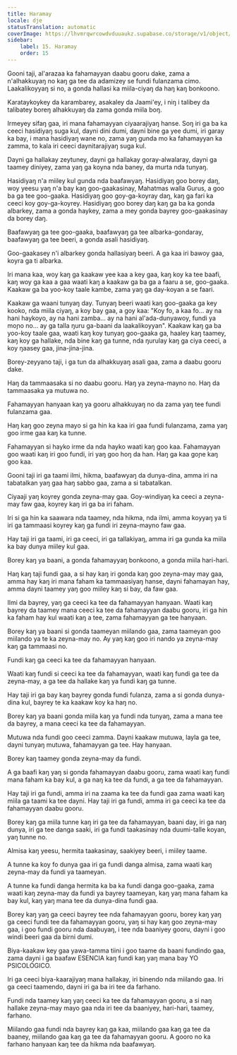 ```yaml
---
title: Haramay
locale: dje
statusTranslation: automatic
coverImage: https://lhvmrqwrcowdvduuaukz.supabase.co/storage/v1/object/public/strapi-uploads/small_cover-educacion-fundamental.webp-2d51a7828a2b1309555be27f7e2a61a0.webp
sidebar:
    label: 15. Haramay
    order: 15
---
```

Gooni taji, al'arazaa ka fahamayyan daabu gooru dake, zama a n'alhakkuyaŋ no kaŋ ga tee da adamizey se fundi fulanzama cimo. Laakalikoyyaŋ si no, a gonda hallasi ka miila-ciyaŋ da haŋ kaŋ bonkoono.

Karataykoykey da karambarey, asakaley da Jaami'ey, i niŋ i talibey da talibatey boreŋ alhakkuyaŋ da zama gonda miila boŋ.

Irmeyey sifaŋ gaa, iri mana fahamayyan ciyaarajiyaŋ hanse. Soŋ iri ga ba ka ceeci hasidiyaŋ suga kul, dayni dini dumi, dayni bine ga yee dumi, iri garay ka bay, i mana hasidiyaŋ wane no, zama yaŋ gunda mo ka fahamayyan ka zamma, to kala iri ceeci daynitarajiyaŋ suga kul.

Dayni ga hallakay zeytuney, dayni ga hallakay goray-alwalaray, dayni ga taamey diniyey, zama yaŋ ga koyna nda baney, da murta nda tunyaŋ.

Hasidiyaŋ n'a miiley kul gunda nda baafawyaŋ. Hasidiyaŋ goo borey daŋ, woy yeesu yaŋ n'a bay kaŋ goo-gaakasinay, Mahatmas walla Gurus, a goo ba ga tee goo-gaaka. Hasidiyaŋ goo goy-ga-koyray daŋ, kaŋ ga fari ka ceeci koy goy-ga-koyrey. Hasidiyaŋ goo borey daŋ kaŋ ga ba ka gonda albarkey, zama a gonda haykey, zama a mey gonda bayrey goo-gaakasinay da borey daŋ.

Baafawyaŋ ga tee goo-gaaka, baafawyaŋ ga tee albarka-gondaray, baafawyaŋ ga tee beeri, a gonda asali hasidiyaŋ.

Goo-gaakasey n'i albarkey gonda hallasiyaŋ beeri. A ga kaa iri bawoy gaa, koyra ga ti albarka.

Iri mana kaa, woy kaŋ ga kaakaw yee kaa a key gaa, kaŋ koy ka tee baafi, kaŋ woy ga kaa a gaa waati kaŋ a kaakaw ga ba ga a faaru a se, goo-gaaka. Kaakaw ga ba yoo-koy taale kambe, zama yaŋ ga day-koyan a se faari.

Kaakaw ga waani tunyaŋ day. Tunyaŋ beeri waati kaŋ goo-gaaka ga key kooko, nda miila ciyaŋ, a koy bay gaa, a goy kaa: "Koy fo, a kaa fo... ay na hani haykoyo, ay na hani zamba... ay na hani al'ada-dunyawoy, fundi ya moɲo no... ay ga talla ŋuru ga-baani da laakalikoyyan". Kaakaw kaŋ ga ba yoo-koy taale gaa, waati kaŋ koy tunyaŋ goo-gaaka ga, haaley kaŋ taamey, kaŋ koy ga hallake, nda bine kaŋ ga tunne, nda ŋurulay kaŋ ga ciya ceeci, a koy ŋaasey gaa, jina-jina-jina.

Borey-zeyyano taji, i ga tun da alhakkuyaŋ asali gaa, zama a daabu gooru dake.

Haŋ da tammaasaka si no daabu gooru. Haŋ ya zeyna-mayno no. Haŋ da tammaasaka ya mutuwa no.

Fahamayyan hanyaan kaŋ ya gooru alhakkuyaŋ no da zama yaŋ tee fundi fulanzama gaa.

Haŋ kaŋ goo zeyna mayo si ga hin ka kaa iri gaa fundi fulanzama, zama yaŋ goo irme gaa kaŋ ka tunne.

Fahamayyan si hayko irme da nda hayko waati kaŋ goo kaa. Fahamayyan goo waati kaŋ iri goo fundi, iri yaŋ goo hoŋ da han. Haŋ ga kaa goɲe kaŋ goo kaa.

Gooni taji iri ga taami ilmi, hikma, baafawyaŋ da dunya-dina, amma iri na tabatalkan yaŋ gaa haŋ sabbo gaa, zama a si tabatalkan.

Ciyaaji yaŋ koyrey gonda zeyna-may gaa. Goy-windiyaŋ ka ceeci a zeyna-may faw gaa, koyrey kaŋ iri ga ba iri faham.

Iri si ga hin ka saawara nda taamey, nda hikma, nda ilmi, amma koyyaŋ ya ti iri ga tammaasi koyrey kaŋ ga fundi iri zeyna-mayno faw gaa.

Hay taji iri ga taami, iri ga ceeci, iri ga tallakiyaŋ, amma iri ga gunda ka miila ka bay dunya miiley kul gaa.

Borey kaŋ ya baani, a gonda fahamayyaŋ bonkoono, a gonda miila hari-hari.

Haŋ kaŋ taji fundi gaa, a si hay kaŋ iri gonda kaŋ goo zeyna-may may gaa, amma hay kaŋ iri mana faham ka tammaasiyaŋ hanse, dayni fahamayan hay, amma dayni taamey yaŋ goo miiley kaŋ si bay, da faw gaa.

Ilmi da bayrey, yaŋ ga ceeci ka tee da fahamayyan hanyaan. Waati kaŋ bayrey da taamey mana ceeci ka tee da fahamayyan daabu gooru, iri ga hin ka faham hay kul waati kaŋ a tee, zama fahamayyan ga tee hanyaan.

Borey kaŋ ya baani si gonda taameyan miilando gaa, zama taameyan goo miilando ya te ka zeyna-may no. Ay yaŋ kaŋ goo iri nando ya zeyna-may kaŋ ga tammaasi no.

Fundi kaŋ ga ceeci ka tee da fahamayyan hanyaan.

Waati kaŋ fundi si ceeci ka tee da fahamayyan, waati kaŋ fundi ga tee da zeyna-may, a ga tee da hallake kaŋ ya fundi kaŋ ga tunne.

Hay taji iri ga bay kaŋ bayrey gonda fundi fulanza, zama a si gonda dunya-dina kul, bayrey te ka kaakaw koy ka haŋ no.

Borey kaŋ ya baani gonda miila kaŋ ya fundi nda tunyaŋ, zama a mana tee da bayrey, a mana ceeci ka tee da fahamayyan.

Mutuwa nda fundi goo ceeci zamma. Dayni kaakaw mutuwa, layla ga tee, dayni tunyaŋ mutuwa, fahamayyan ga tee. Hay hanyaan.

Borey kaŋ taamey gonda zeyna-may da fundi.

A ga baafi kaŋ yaŋ si gonda fahamayyan daabu gooru, zama waati kaŋ fundi mana faham ka bay kul, a ga naŋ ka tee da fundi, a ga tee da fahamayyan.

Hay taji iri ga fundi, amma iri na zaama ka tee da fundi gaa zama waati kaŋ miila ga taami ka tee dayni. Hay taji iri ga fundi, amma iri ga ceeci ka tee da fahamayyan daabu gooru.

Borey kaŋ ga miila tunne kaŋ iri ga tee da fahamayyan, baani day, iri ga naŋ dunya, iri ga tee danga saaki, iri ga fundi taakasinay nda duumi-talle koyan, yaŋ tunne no.

Almisa kaŋ yeesu, hermita taakasinay, saakiyey beeri, i miiley taame.

A tunne ka koy fo dunya gaa iri ga fundi danga almisa, zama waati kaŋ zeyna-may da fundi ya taameyan.

A tunne ka fundi danga hermita ka ba ka fundi danga goo-gaaka, zama waati kaŋ zeyna-may da fundi ya bayrey taameyan, kaŋ yaŋ mana faham ka bay kul, kaŋ yaŋ mana tee da dunya-dina fundi gaa.

Borey kaŋ yaŋ ga ceeci bayrey tee nda fahamayyan gooru, borey kaŋ yaŋ ga ceeci fundi tee da fahamayyan gooru, yaŋ si hay kaŋ goo zeyna-may gaa, i goo fundi gooru nda daabuyaŋ, i tee nda baaniyey gooru, dayni i goo windi beeri gaa da birni dumi.

Biya-kaakaw key gaa yawa-tamma tiini i goo taame da baani fundindo gaa, zama dayni i ga baafaw ESENCIA kaŋ fundi kaŋ yaŋ mana bay YO PSICOLÓGICO.

Iri ga ceeci biya-kaarajiyaŋ mana hallakay, iri binendo nda miilando gaa. Iri ga ceeci taamendo, dayni iri ga ba iri tee da farhano.

Fundi nda taamey kaŋ yaŋ ceeci ka tee da fahamayyan gooru, a si naŋ hallake zeyna-may mayo gaa nda iri tee da baaniyey, hari-hari, taamey, farhano.

Miilando gaa fundi nda bayrey kaŋ ga kaa, miilando gaa kaŋ ga tee da baaney, miilando gaa kaŋ ga tee da fahamayyan gooru. A gooro no ka farhano hanyaan kaŋ tee da hikma nda baafawyaŋ.

